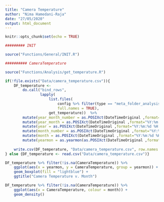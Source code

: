 ```yaml
---
title: "Camera Temperature"
author: "Nima Hamedani-Raja"
date: "27/05/2020"
output: html_document
---
```


```r
knitr::opts_chunk$set(echo = TRUE)
```

```r
######### INIT 

source("Functions/General/INIT.R")

########## CameraTemperature

source("Functions/Analysis/get_temperature.R")

if(!file.exists("Data/camera_temperature.csv")){
    DF_temperature <- 
        do.call("bind_rows", 
                lapply(
                    list.files(
                        config %>% filter(type == "meta_folder_analysis") %>% select(value) %>% as.character(), 
                        full.names = TRUE), 
                    get_temperature))  %>% 
        mutate(year_month_number = as.POSIXct(DateTimeOriginal ,format="%Y:%m:%d %H:%M:%S") %>% format("%Y-%m")) %>% 
        mutate(year_month = as.POSIXct(DateTimeOriginal ,format="%Y:%m:%d %H:%M:%S") %>% format("%Y-%b")) %>% 
        mutate(year = as.POSIXct(DateTimeOriginal ,format="%Y:%m:%d %H:%M:%S") %>% format("%Y")) %>% 
        mutate(month_number = as.POSIXct(DateTimeOriginal ,format="%Y:%m:%d %H:%M:%S") %>% format("%m")) %>% 
        mutate(month = as.POSIXct(DateTimeOriginal ,format="%Y:%m:%d %H:%M:%S") %>% format("%b")) %>% 
        mutate(yearmon = as.yearmon(as.POSIXct(DateTimeOriginal ,format="%Y:%m:%d %H:%M:%S")));
    
    write.csv(DF_temperature, "Data/camera_temperature.csv", row.names = FALSE)
} else {DF_temperature <- read.csv("Data/camera_temperature.csv")}

DF_temperature %>% filter(!is.na(CameraTemperature)) %>%
    ggplot(aes(x = yearmon, y = CameraTemperature, group = yearmon)) + 
    geom_boxplot(fill = "lightblue") +
    ggtitle("Camera Temperature v. Month")

DF_temperature %>% filter(!is.na(CameraTemperature)) %>%
    ggplot(aes(x = CameraTemperature, colour = month)) +
    geom_density()
```
